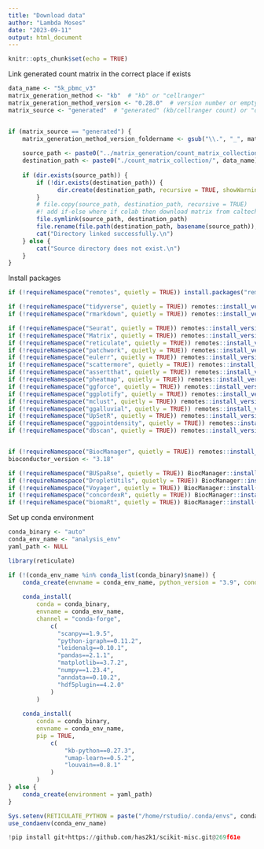 ```yaml
---
title: "Download data"
author: "Lambda Moses"
date: "2023-09-11"
output: html_document
---
```


```r
knitr::opts_chunk$set(echo = TRUE)
```

Link generated count matrix in the correct place if exists
```r
data_name <- "5k_pbmc_v3"
matrix_generation_method <- "kb"  # "kb" or "cellranger"
matrix_generation_method_version <- "0.28.0"  # version number or empty string
matrix_source <- "generated"  # "generated" (kb/cellranger count) or "downloaded" (eg 10x website)


if (matrix_source == "generated") {
    matrix_generation_method_version_foldername <- gsub("\\.", "_", matrix_generation_method_version)
    
    source_path <- paste0("../matrix_generation/count_matrix_collection/", data_name, "/", matrix_generation_method, matrix_generation_method_version_foldername, "_raw_feature_bc_matrix_collection")
    destination_path <- paste0("./count_matrix_collection/", data_name)
    
    if (dir.exists(source_path)) {
        if (!dir.exists(destination_path)) {
              dir.create(destination_path, recursive = TRUE, showWarnings = FALSE)
        }
        # file.copy(source_path, destination_path, recursive = TRUE)
        #! add if-else where if colab then download matrix from caltech data, else make symlink
        file.symlink(source_path, destination_path)
        file.rename(file.path(destination_path, basename(source_path)), file.path(destination_path, paste0(matrix_generation_method, matrix_generation_method_version_foldername, "_raw_generated")))
        cat("Directory linked successfully.\n")
    } else {
        cat("Source directory does not exist.\n")
    }
}
```

Install packages
```r
if (!requireNamespace("remotes", quietly = TRUE)) install.packages("remotes")

if (!requireNamespace("tidyverse", quietly = TRUE)) remotes::install_version("tidyverse", version = "2.0.0")
if (!requireNamespace("rmarkdown", quietly = TRUE)) remotes::install_version("rmarkdown", version = "2.25")

if (!requireNamespace("Seurat", quietly = TRUE)) remotes::install_version("Seurat", version = "4.3.0")
if (!requireNamespace("Matrix", quietly = TRUE)) remotes::install_version("Matrix", version = "1.6.3")
if (!requireNamespace("reticulate", quietly = TRUE)) remotes::install_version("reticulate", version="1.34.0")
if (!requireNamespace("patchwork", quietly = TRUE)) remotes::install_version("patchwork", version="1.1.3")
if (!requireNamespace("eulerr", quietly = TRUE)) remotes::install_version("eulerr", version="7.0.0")
if (!requireNamespace("scattermore", quietly = TRUE)) remotes::install_version("scattermore", version="1.2")
if (!requireNamespace("assertthat", quietly = TRUE)) remotes::install_version("assertthat", version="0.2.1")
if (!requireNamespace("pheatmap", quietly = TRUE)) remotes::install_version("pheatmap", version="1.0.12")
if (!requireNamespace("ggforce", quietly = TRUE)) remotes::install_version("ggforce", version="0.4.1")
if (!requireNamespace("ggplotify", quietly = TRUE)) remotes::install_version("ggplotify", version="0.1.2")
if (!requireNamespace("mclust", quietly = TRUE)) remotes::install_version("mclust", version="6.0.1")
if (!requireNamespace("ggalluvial", quietly = TRUE)) remotes::install_version("ggalluvial", version="0.12.5")
if (!requireNamespace("UpSetR", quietly = TRUE)) remotes::install_version("UpSetR", version="1.4.0")
if (!requireNamespace("ggpointdensity", quietly = TRUE)) remotes::install_version("ggpointdensity", version="0.1.0")
if (!requireNamespace("dbscan", quietly = TRUE)) remotes::install_version("dbscan", version="1.1.12")


if (!requireNamespace("BiocManager", quietly = TRUE)) remotes::install_version("BiocManager", version="1.30.22")
bioconductor_version <- "3.18"

if (!requireNamespace("BUSpaRse", quietly = TRUE)) BiocManager::install("BUSpaRse", version=bioconductor_version)
if (!requireNamespace("DropletUtils", quietly = TRUE)) BiocManager::install("DropletUtils", version=bioconductor_version)
if (!requireNamespace("Voyager", quietly = TRUE)) BiocManager::install("Voyager", version=bioconductor_version, update = FALSE)
if (!requireNamespace("concordexR", quietly = TRUE)) BiocManager::install("concordexR", version=bioconductor_version, update = FALSE)
if (!requireNamespace("biomaRt", quietly = TRUE)) BiocManager::install("biomaRt", version=bioconductor_version, update = FALSE)
```

Set up conda environment
```r
conda_binary <- "auto"
conda_env_name <- "analysis_env"
yaml_path <- NULL
```

```r
library(reticulate)

if (!(conda_env_name %in% conda_list(conda_binary)$name)) {
    conda_create(envname = conda_env_name, python_version = "3.9", conda = conda_binary)
    
    conda_install(
        conda = conda_binary,
        envname = conda_env_name,
        channel = "conda-forge",
            c(
              "scanpy==1.9.5",
              "python-igraph==0.11.2",
              "leidenalg==0.10.1",
              "pandas==2.1.1",
              "matplotlib==3.7.2",
              "numpy==1.23.4",
              "anndata==0.10.2",
              "hdf5plugin==4.2.0"
            )
        )
    
    conda_install(
        conda = conda_binary,
        envname = conda_env_name,
        pip = TRUE,
            c(
                "kb-python==0.27.3",
                "umap-learn==0.5.2",
                "louvain==0.8.1"
            )
        )
} else {
    conda_create(environment = yaml_path)
}

Sys.setenv(RETICULATE_PYTHON = paste("/home/rstudio/.conda/envs", conda_env_name, "bin/python3.9", sep="/"))
use_condaenv(conda_env_name)
```

```python
!pip install git+https://github.com/has2k1/scikit-misc.git@269f61e
```
